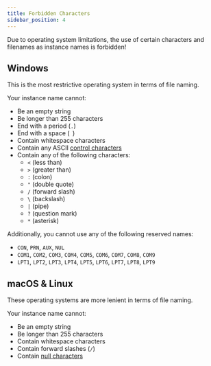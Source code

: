 ```yaml
---
title: Forbidden Characters
sidebar_position: 4
---
```


Due to operating system limitations, the use of certain characters and filenames as instance names is forbidden!

## Windows

This is the most restrictive operating system in terms of file naming.

Your instance name cannot:

- Be an empty string
- Be longer than 255 characters
- End with a period (`.`)
- End with a space (` `)
- Contain whitespace characters
- Contain any ASCII [control characters](https://en.wikipedia.org/wiki/Control_character)
- Contain any of the following characters:
  - `<` (less than)
  - `>` (greater than)
  - `:` (colon)
  - `"` (double quote)
  - `/` (forward slash)
  - `\` (backslash)
  - `|` (pipe)
  - `?` (question mark)
  - `*` (asterisk)

Additionally, you cannot use any of the following reserved names:

- `CON`, `PRN`, `AUX`, `NUL`
- `COM1`, `COM2`, `COM3`, `COM4`, `COM5`, `COM6`, `COM7`, `COM8`, `COM9`
- `LPT1`, `LPT2`, `LPT3`, `LPT4`, `LPT5`, `LPT6`, `LPT7`, `LPT8`, `LPT9`

## macOS & Linux

These operating systems are more lenient in terms of file naming.

Your instance name cannot:

- Be an empty string
- Be longer than 255 characters
- Contain whitespace characters
- Contain forward slashes (`/`)
- Contain [null characters](https://en.wikipedia.org/wiki/Null_character)
